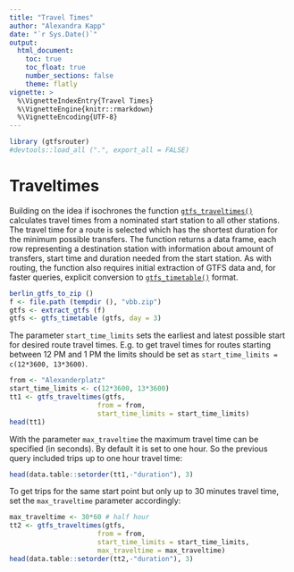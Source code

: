 ```yaml
---
title: "Travel Times"
author: "Alexandra Kapp"
date: "`r Sys.Date()`"
output: 
  html_document:
    toc: true
    toc_float: true
    number_sections: false
    theme: flatly
vignette: >
  %\VignetteIndexEntry{Travel Times}
  %\VignetteEngine{knitr::rmarkdown}
  %\VignetteEncoding{UTF-8}
---
```

  
  
```r
library (gtfsrouter)
#devtools::load_all (".", export_all = FALSE)
```

# Traveltimes

Building on the idea if isochrones the function [`gtfs_traveltimes()`](https://atfutures.github.io/gtfs-router/reference/gtfs_isochrone.html) calculates travel times from a nominated start station to all other stations. The travel time for a route is selected which has the shortest duration for the minimum possible transfers. 
The function returns a data frame, each row representing a destination station with information about amount of transfers, start time and duration needed from the start station.
As with routing, the function also requires initial extraction of GTFS data and, for faster queries,
explicit conversion to
[`gtfs_timetable()`](https://atfutures.github.io/gtfs-router/reference/gtfs_timetable.html)
format.

```r
berlin_gtfs_to_zip ()
f <- file.path (tempdir (), "vbb.zip")
gtfs <- extract_gtfs (f)
gtfs <- gtfs_timetable (gtfs, day = 3)
```
The parameter `start_time_limits` sets the earliest and latest possible start for desired route travel times. E.g. to get travel times for routes starting between 12 PM and 1 PM the limits should be set as `start_time_limits = c(12*3600, 13*3600)`.

```r
from <- "Alexanderplatz"
start_time_limits <- c(12*3600, 13*3600)
tt1 <- gtfs_traveltimes(gtfs,
                      from = from,
                      start_time_limits = start_time_limits)
head(tt1)
```

With the parameter `max_traveltime` the maximum travel time can be specified (in seconds). By default it is set to one hour. So the previous query included trips up to one hour travel time:

```r
head(data.table::setorder(tt1,-"duration"), 3)
```

To get trips for the same start point but only up to 30 minutes travel time, set the `max_traveltime` parameter accordingly:

```r
max_traveltime <- 30*60 # half hour
tt2 <- gtfs_traveltimes(gtfs,
                      from = from,
                      start_time_limits = start_time_limits,
                      max_traveltime = max_traveltime)
head(data.table::setorder(tt2,-"duration"), 3)
```
